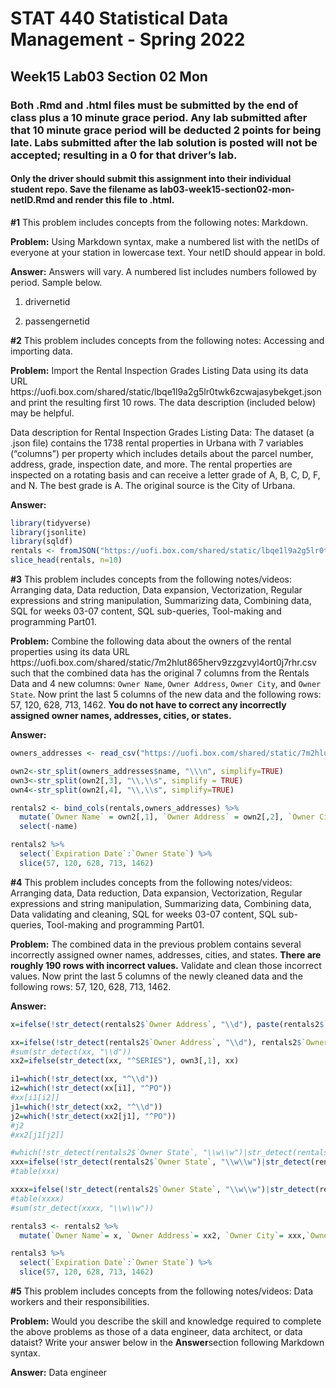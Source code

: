# STAT 440 Statistical Data Management - Spring 2022
## Week15 Lab03 Section 02 Mon
### Both .Rmd and .html files must be submitted by the end of class plus a 10 minute grace period. Any lab submitted after that 10 minute grace period will be deducted 2 points for being late. Labs submitted after the lab solution is posted will not be accepted; resulting in a 0 for that driver's lab.
#### Only the driver should submit this assignment into their individual student repo. Save the filename as lab03-week15-section02-mon-netID.Rmd and render this file to .html. 


**#1** This problem includes concepts from the following notes: Markdown. 

**Problem:** Using Markdown syntax, make a numbered list with the netIDs of everyone at your station in lowercase text. Your netID should appear in bold.

**Answer:** Answers will vary. A numbered list includes numbers followed by period. Sample below.

1. drivernetid

2. passengernetid

**#2** This problem includes concepts from the following notes: Accessing and importing data.

**Problem:** Import the Rental Inspection Grades Listing Data using its data URL https://uofi.box.com/shared/static/lbqe1l9a2g5lr0twk6zcwajasybekget.json and print the resulting first 10 rows. The data description (included below) may be helpful.  

Data description for Rental Inspection Grades Listing Data: The dataset (a .json file) contains the 1738 rental properties in Urbana with 7 variables ("columns") per property which includes details about the parcel number, address, grade, inspection date, and more. The rental properties are inspected on a rotating basis and can receive a letter grade of A, B, C, D, F, and N. The best grade is A. The original source is the City of Urbana.

**Answer:**

```{r}
library(tidyverse)
library(jsonlite)
library(sqldf)
rentals <- fromJSON("https://uofi.box.com/shared/static/lbqe1l9a2g5lr0twk6zcwajasybekget.json")
slice_head(rentals, n=10)
```

**#3** This problem includes concepts from the following notes/videos: Arranging data, Data reduction, Data expansion, Vectorization, Regular expressions and string manipulation, Summarizing data, Combining data, SQL for weeks 03-07 content, SQL sub-queries, Tool-making and programming Part01.

**Problem:** Combine the following data about the owners of the rental properties using its data URL https://uofi.box.com/shared/static/7m2hlut865herv9zzgzvyl4ort0j7rhr.csv such that the combined data has the original 7 columns from the Rentals Data and 4 new columns: `Owner Name`, `Owner Address`, `Owner City`, and `Owner State`. Now print the last 5 columns of the new data and the following rows: 57, 120, 628, 713, 1462. **You do not have to correct any incorrectly assigned owner names, addresses, cities, or states.**

**Answer:**

```{r}
owners_addresses <- read_csv("https://uofi.box.com/shared/static/7m2hlut865herv9zzgzvyl4ort0j7rhr.csv")

own2<-str_split(owners_addresses$name, "\\\n", simplify=TRUE)
own3<-str_split(own2[,3], "\\,\\s", simplify = TRUE)
own4<-str_split(own2[,4], "\\,\\s", simplify=TRUE)

rentals2 <- bind_cols(rentals,owners_addresses) %>%
  mutate(`Owner Name` = own2[,1], `Owner Address` = own2[,2], `Owner City` = own3[,1], `Owner State` = own3[,2]) %>%
  select(-name)

rentals2 %>% 
  select(`Expiration Date`:`Owner State`) %>%
  slice(57, 120, 628, 713, 1462)
```

**#4** This problem includes concepts from the following notes/videos: Arranging data, Data reduction, Data expansion, Vectorization, Regular expressions and string manipulation, Summarizing data, Combining data, Data validating and cleaning, SQL for weeks 03-07 content, SQL sub-queries, Tool-making and programming Part01.

**Problem:** The combined data in the previous problem contains several incorrectly assigned owner names, addresses, cities, and states. **There are roughly 190 rows with incorrect values.** Validate and clean those incorrect values. Now print the last 5 columns of the newly cleaned data and the following rows: 57, 120, 628, 713, 1462.

**Answer:**

```{r}
x=ifelse(!str_detect(rentals2$`Owner Address`, "\\d"), paste(rentals2$`Owner Name`,"&",rentals2$`Owner Address`), rentals2$`Owner Name`)

xx=ifelse(!str_detect(rentals2$`Owner Address`, "\\d"), rentals2$`Owner City`, rentals2$`Owner Address`)
#sum(str_detect(xx, "\\d"))
xx2=ifelse(str_detect(xx, "^SERIES"), own3[,1], xx)

i1=which(!str_detect(xx, "^\\d"))
i2=which(!str_detect(xx[i1], "^PO"))
#xx[i1[i2]]
j1=which(!str_detect(xx2, "^\\d"))
j2=which(!str_detect(xx2[j1], "^PO"))
#j2
#xx2[j1[j2]]

#which(!str_detect(rentals2$`Owner State`, "\\w\\w")|str_detect(rentals2$`Owner State`, "\\d"))
xxx=ifelse(!str_detect(rentals2$`Owner State`, "\\w\\w")|str_detect(rentals2$`Owner State`, "\\d"), own4[,1], rentals2$`Owner City`)
#table(xxx)

xxxx=ifelse(!str_detect(rentals2$`Owner State`, "\\w\\w")|str_detect(rentals2$`Owner State`, "\\d"), own4[,2], rentals2$`Owner State`)
#table(xxxx)
#sum(str_detect(xxxx, "\\w\\w"))

rentals3 <- rentals2 %>%
  mutate(`Owner Name`= x, `Owner Address`= xx2, `Owner City`= xxx,`Owner State` = xxxx)

rentals3 %>% 
  select(`Expiration Date`:`Owner State`) %>%
  slice(57, 120, 628, 713, 1462)
```

**#5** This problem includes concepts from the following notes/videos: Data workers and their responsibilities.

**Problem:** Would you describe the skill and knowledge required to complete the above problems as those of a data engineer, data architect, or data dataist? Write your answer below in the **Answer**section following Markdown syntax.

**Answer:** Data engineer
